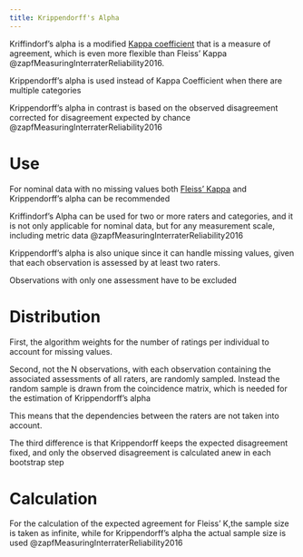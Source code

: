 ```yaml
---
title: Krippendorff's Alpha
---
```


Kriffindorf's alpha is a modified [Kappa coefficient]({{< var ref-kappa-coefficient.path >}}) that is a measure of agreement, which is even more flexible than Fleiss’ Kappa @zapfMeasuringInterraterReliability2016.

Krippendorff's alpha is used instead of Kappa Coefficient when there are multiple categories



Krippendorff’s alpha in contrast is based on the observed disagreement corrected for disagreement expected by chance @zapfMeasuringInterraterReliability2016


# Use
For nominal data with no missing values both [Fleiss’ Kappa]({{< var ref-fleiss-kappa.path >}}) and Krippendorff’s alpha can be recommended


Kriffindorf's Alpha can be used for two or more raters and categories, and it is not only applicable for nominal data, but for any measurement scale, including metric data @zapfMeasuringInterraterReliability2016

Krippendorff’s alpha is also unique since it can handle missing values, given that each observation is assessed by at least two raters. 

:::{.callout-note}
Observations with only one assessment have to be excluded
:::

# Distribution

First, the algorithm weights for the number of ratings per individual to account for missing values. 

Second, not the N observations, with each observation containing the associated assessments of all raters, are randomly sampled. 
Instead the random sample is drawn from the coincidence matrix, which is needed for the estimation of Krippendorff’s alpha

This means that the dependencies between the raters are not taken into account. 

The third difference is that Krippendorff keeps the expected disagreement fixed, and only the observed disagreement is calculated anew in each bootstrap step


# Calculation

For the calculation of the expected agreement for Fleiss’ K,the sample size is taken as infinite, while for Krippendorff’s alpha the actual sample size is used @zapfMeasuringInterraterReliability2016


